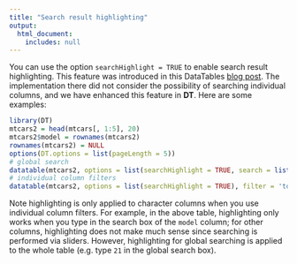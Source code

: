 ```yaml
---
title: "Search result highlighting"
output:
  html_document:
    includes: null
---
```


You can use the option `searchHighlight = TRUE` to enable search result highlighting. This feature was introduced in this DataTables [blog post](http://datatables.net/blog/2014-10-22). The implementation there did not consider the possibility of searching individual columns, and we have enhanced this feature in **DT**. Here are some examples:

```r
library(DT)
mtcars2 = head(mtcars[, 1:5], 20)
mtcars2$model = rownames(mtcars2)
rownames(mtcars2) = NULL
options(DT.options = list(pageLength = 5))
# global search
datatable(mtcars2, options = list(searchHighlight = TRUE, search = list(search = 'da')))
# individual column filters
datatable(mtcars2, options = list(searchHighlight = TRUE), filter = 'top')
```

Note highlighting is only applied to character columns when you use individual column filters. For example, in the above table, highlighting only works when you type in the search box of the `model` column; for other columns, highlighting does not make much sense since searching is performed via sliders. However, highlighting for global searching is applied to the whole table (e.g. type `21` in the global search box).
